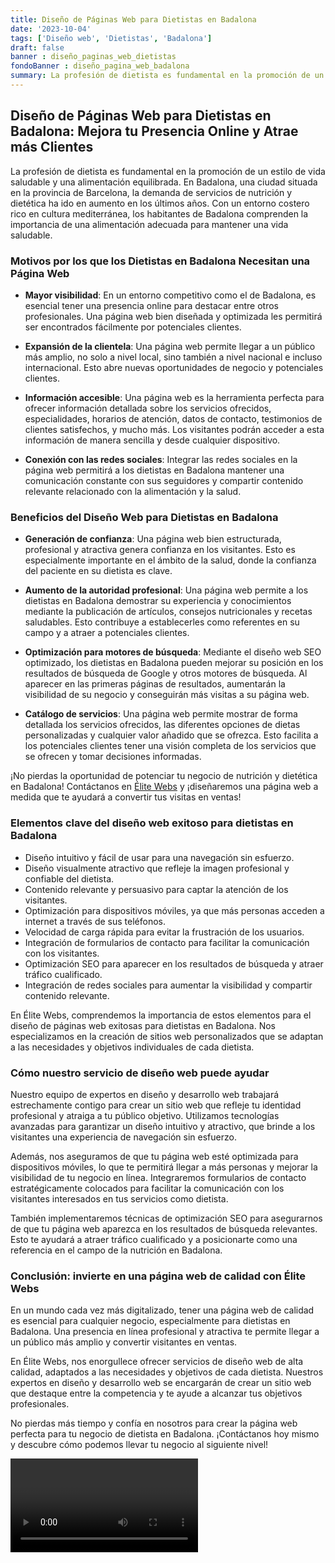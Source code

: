 ```yaml
---
title: Diseño de Páginas Web para Dietistas en Badalona
date: '2023-10-04'
tags: ['Diseño web', 'Dietistas', 'Badalona']
draft: false
banner : diseño_paginas_web_dietistas
fondoBanner : diseño_pagina_web_badalona
summary: La profesión de dietista es fundamental en la promoción de un estilo de vida saludable y una alimentación equilibrada. En Badalona, una ciudad situada en la provincia de Barcelona, la demanda de servicios de nutrición y dietética ha ido en aumento en los últimos años. Con un entorno costero rico en cultura mediterránea, los habitantes de Badalona comprenden la importancia de una alimentación adecuada para mantener una vida saludable.
---
```


## **Diseño de Páginas Web para Dietistas en Badalona: Mejora tu Presencia Online y Atrae más Clientes**

La profesión de dietista es fundamental en la promoción de un estilo de vida saludable y una alimentación equilibrada. En Badalona, una ciudad situada en la provincia de Barcelona, la demanda de servicios de nutrición y dietética ha ido en aumento en los últimos años. Con un entorno costero rico en cultura mediterránea, los habitantes de Badalona comprenden la importancia de una alimentación adecuada para mantener una vida saludable.

### **Motivos por los que los Dietistas en Badalona Necesitan una Página Web**

- **Mayor visibilidad**: En un entorno competitivo como el de Badalona, es esencial tener una presencia online para destacar entre otros profesionales. Una página web bien diseñada y optimizada les permitirá ser encontrados fácilmente por potenciales clientes.

- **Expansión de la clientela**: Una página web permite llegar a un público más amplio, no solo a nivel local, sino también a nivel nacional e incluso internacional. Esto abre nuevas oportunidades de negocio y potenciales clientes.

- **Información accesible**: Una página web es la herramienta perfecta para ofrecer información detallada sobre los servicios ofrecidos, especialidades, horarios de atención, datos de contacto, testimonios de clientes satisfechos, y mucho más. Los visitantes podrán acceder a esta información de manera sencilla y desde cualquier dispositivo.

- **Conexión con las redes sociales**: Integrar las redes sociales en la página web permitirá a los dietistas en Badalona mantener una comunicación constante con sus seguidores y compartir contenido relevante relacionado con la alimentación y la salud.

### **Beneficios del Diseño Web para Dietistas en Badalona**

- **Generación de confianza**: Una página web bien estructurada, profesional y atractiva genera confianza en los visitantes. Esto es especialmente importante en el ámbito de la salud, donde la confianza del paciente en su dietista es clave.

- **Aumento de la autoridad profesional**: Una página web permite a los dietistas en Badalona demostrar su experiencia y conocimientos mediante la publicación de artículos, consejos nutricionales y recetas saludables. Esto contribuye a establecerles como referentes en su campo y a atraer a potenciales clientes.

- **Optimización para motores de búsqueda**: Mediante el diseño web SEO optimizado, los dietistas en Badalona pueden mejorar su posición en los resultados de búsqueda de Google y otros motores de búsqueda. Al aparecer en las primeras páginas de resultados, aumentarán la visibilidad de su negocio y conseguirán más visitas a su página web.

- **Catálogo de servicios**: Una página web permite mostrar de forma detallada los servicios ofrecidos, las diferentes opciones de dietas personalizadas y cualquier valor añadido que se ofrezca. Esto facilita a los potenciales clientes tener una visión completa de los servicios que se ofrecen y tomar decisiones informadas.

¡No pierdas la oportunidad de potenciar tu negocio de nutrición y dietética en Badalona! Contáctanos en [Élite Webs](https://www.elitewebs.es) y ¡diseñaremos una página web a medida que te ayudará a convertir tus visitas en ventas!

<GifSeo />

<Cta />

### Elementos clave del diseño web exitoso para dietistas en Badalona

- Diseño intuitivo y fácil de usar para una navegación sin esfuerzo.
- Diseño visualmente atractivo que refleje la imagen profesional y confiable del dietista.
- Contenido relevante y persuasivo para captar la atención de los visitantes.
- Optimización para dispositivos móviles, ya que más personas acceden a internet a través de sus teléfonos.
- Velocidad de carga rápida para evitar la frustración de los usuarios.
- Integración de formularios de contacto para facilitar la comunicación con los visitantes.
- Optimización SEO para aparecer en los resultados de búsqueda y atraer tráfico cualificado.
- Integración de redes sociales para aumentar la visibilidad y compartir contenido relevante.

En Élite Webs, comprendemos la importancia de estos elementos para el diseño de páginas web exitosas para dietistas en Badalona. Nos especializamos en la creación de sitios web personalizados que se adaptan a las necesidades y objetivos individuales de cada dietista.

### Cómo nuestro servicio de diseño web puede ayudar

Nuestro equipo de expertos en diseño y desarrollo web trabajará estrechamente contigo para crear un sitio web que refleje tu identidad profesional y atraiga a tu público objetivo. Utilizamos tecnologías avanzadas para garantizar un diseño intuitivo y atractivo, que brinde a los visitantes una experiencia de navegación sin esfuerzo.

Además, nos aseguramos de que tu página web esté optimizada para dispositivos móviles, lo que te permitirá llegar a más personas y mejorar la visibilidad de tu negocio en línea. Integraremos formularios de contacto estratégicamente colocados para facilitar la comunicación con los visitantes interesados en tus servicios como dietista.

También implementaremos técnicas de optimización SEO para asegurarnos de que tu página web aparezca en los resultados de búsqueda relevantes. Esto te ayudará a atraer tráfico cualificado y a posicionarte como una referencia en el campo de la nutrición en Badalona.

### Conclusión: invierte en una página web de calidad con Élite Webs

En un mundo cada vez más digitalizado, tener una página web de calidad es esencial para cualquier negocio, especialmente para dietistas en Badalona. Una presencia en línea profesional y atractiva te permite llegar a un público más amplio y convertir visitantes en ventas.

En Élite Webs, nos enorgullece ofrecer servicios de diseño web de alta calidad, adaptados a las necesidades y objetivos de cada dietista. Nuestros expertos en diseño y desarrollo web se encargarán de crear un sitio web que destaque entre la competencia y te ayude a alcanzar tus objetivos profesionales.

No pierdas más tiempo y confía en nosotros para crear la página web perfecta para tu negocio de dietista en Badalona. ¡Contáctanos hoy mismo y descubre cómo podemos llevar tu negocio al siguiente nivel!

<Video />

<CtaBot job='Dietistas' city='Badalona'/>

<Gmaps query='Badalona+españa+maps' />
